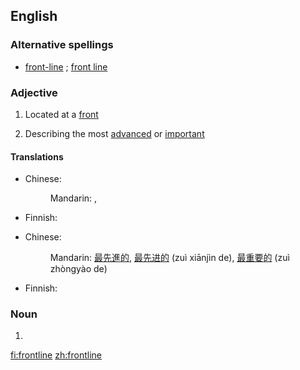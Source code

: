 ==English==

===Alternative spellings===
*[[front-line]] {{i|in [[attributive]] use}}; [[front line]]

===Adjective===
{{en-adj|-}}

#{{military}} Located at a [[front]]
# Describing the most [[advanced]] or [[important]]

====Translations====
{{trans-top|located at a front}}
* Chinese:
*: Mandarin: {{t|zh|前線|alt=前線的|sc=Hani}}, {{t|zh|前线|tr=qiánxiàn de|alt=前线的|sc=Hani}}
{{trans-mid}}
* Finnish: {{t|fi|eturintama|alt=eturintama-}}
{{trans-bottom}}

{{trans-top|most advanced; most important}}
* Chinese:
*: Mandarin: {{i|most advanced}} [[最]][[先進]][[的]], [[最]][[先进]][[的]] (zuì xiānjìn de), {{i|most important}} [[最]][[重要]][[的]] (zuì zhòngyào de)
{{trans-mid}}
* Finnish: {{t|fi|etulinjan}}
{{trans-bottom}}

===Noun===
{{en-noun}}

# {{alternative spelling of|[[front line]]}}

[[fi:frontline]]
[[zh:frontline]]